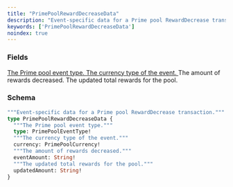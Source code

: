 ```yaml
---
title: "PrimePoolRewardDecreaseData"
description: "Event-specific data for a Prime pool RewardDecrease transaction."
keywords: ['PrimePoolRewardDecreaseData']
noindex: true
---
```


### Fields

<a href="/api-reference/types/primepooleventtype">
  <ResponseField name="type" type="PrimePoolEventType!" required>
    The Prime pool event type.
  </ResponseField>
</a>

<a href="/api-reference/types/primepoolcurrency">
  <ResponseField name="currency" type="PrimePoolCurrency!" required>
    The currency type of the event.
  </ResponseField>
</a>

<ResponseField name="eventAmount" type="String!" required>
  The amount of rewards decreased.
</ResponseField>

<ResponseField name="updatedAmount" type="String!" required>
  The updated total rewards for the pool.
</ResponseField>

### Schema


```graphql 
"""Event-specific data for a Prime pool RewardDecrease transaction."""
type PrimePoolRewardDecreaseData {
  """The Prime pool event type."""
  type: PrimePoolEventType!
  """The currency type of the event."""
  currency: PrimePoolCurrency!
  """The amount of rewards decreased."""
  eventAmount: String!
  """The updated total rewards for the pool."""
  updatedAmount: String!
}
```
